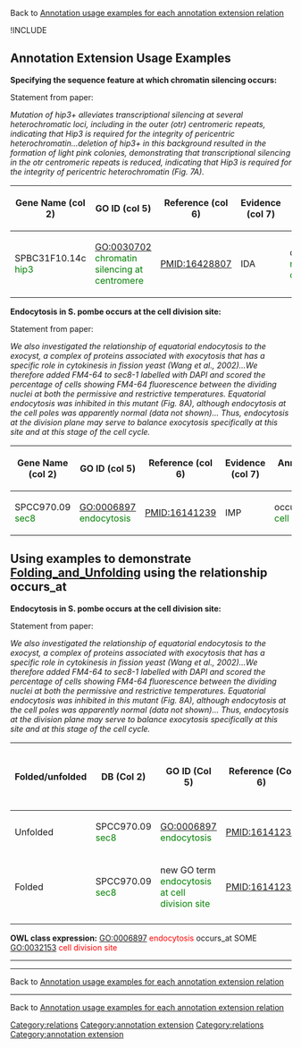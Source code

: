 Back to [http://wiki.geneontology.org/index.php/Annotation_usage_examples_for_each_annotation_extension_relation  Annotation usage examples for each annotation extension relation]

!INCLUDE

==Annotation Extension Usage Examples==

'''Specifying the sequence feature at which chromatin silencing occurs:'''

Statement from paper:  

''Mutation of hip3+ alleviates transcriptional silencing at several heterochromatic loci, including in the outer (otr) centromeric repeats, indicating that Hip3 is required for the integrity of pericentric heterochromatin...deletion of hip3+ in this background resulted in the formation of light pink colonies, demonstrating that transcriptional silencing in the otr centromeric repeats is reduced, indicating that Hip3 is required for the integrity of pericentric heterochromatin (Fig. 7A).''  


{| class="wikitable" border="1"
|-
! Gene Name (col 2)
! GO ID (col 5)
! Reference (col 6)
! Evidence (col 7)
! Annotation Extension (col 16)
|-
| SPBC31F10.14c <span style="color:green">hip3</span>
|GO:0030702 <span style="color:green">chromatin silencing at centromere</span>
| PMID:16428807
| IDA
| 
occurs_at(SO:0001799 <span style="color:green">regional centromere outer repeat region</span>)

|}

'''Endocytosis in S. pombe occurs at the cell division site:'''

Statement from paper:  

''We also investigated the relationship of equatorial endocytosis to the exocyst, a complex of proteins associated with exocytosis that has a specific role in cytokinesis in fission yeast (Wang et al., 2002)...We therefore added FM4-64 to sec8-1 labelled with DAPI and scored the percentage of cells showing FM4-64 fluorescence between the dividing nuclei at both the permissive and restrictive temperatures. Equatorial endocytosis was inhibited in this mutant (Fig. 8A), although endocytosis at the cell poles was apparently normal (data not shown)... Thus, endocytosis at the division plane may serve to balance exocytosis specifically at this site and at this stage of the cell cycle.''  


{| class="wikitable" border="1"
|-
! Gene Name (col 2)
! GO ID (col 5)
! Reference (col 6)
! Evidence (col 7)
! Annotation Extension (col 16)
|-
| SPCC970.09 <span style="color:green">sec8</span>
|GO:0006897 <span style="color:green">endocytosis</span>
| PMID:16141239
| IMP
| occurs_at(GO:0032153 <span style="color:green">cell division site</span>)

|}

== Using examples to demonstrate [[Folding_and_Unfolding]] using the relationship occurs_at ==

'''Endocytosis in S. pombe occurs at the cell division site:'''

Statement from paper:  

''We also investigated the relationship of equatorial endocytosis to the exocyst, a complex of proteins associated with exocytosis that has a specific role in cytokinesis in fission yeast (Wang et al., 2002)...We therefore added FM4-64 to sec8-1 labelled with DAPI and scored the percentage of cells showing FM4-64 fluorescence between the dividing nuclei at both the permissive and restrictive temperatures. Equatorial endocytosis was inhibited in this mutant (Fig. 8A), although endocytosis at the cell poles was apparently normal (data not shown)... Thus, endocytosis at the division plane may serve to balance exocytosis specifically at this site and at this stage of the cell cycle.''  

{| class="wikitable" border="1"
! Folded/unfolded
!DB (Col 2)
!GO ID (Col 5)
!Reference (Col 6)
!Extension (Col 16)
!Parent terms for new folded GO term
|-
| Unfolded
|  SPCC970.09 <span style="color:green">sec8</span>
| GO:0006897 <span style="color:green">endocytosis</span>
| PMID:16141239
| occurs_at(GO:0032153 cell division site)
|
|-
| Folded
|  SPCC970.09 <span style="color:green">sec8</span>
| new GO term <span style="color:green">endocytosis at cell division site </span>  
| PMID:16141239
| 
| is_a  GO:0006897 <span style="color:red">endocytosis</span>
|-
|}

 

'''OWL class expression:''' GO:0006897 <span style="color:red">endocytosis</span> occurs_at SOME  GO:0032153 <span style="color:red">cell division site</span>

----



----


Back to [http://wiki.geneontology.org/index.php/Annotation_usage_examples_for_each_annotation_extension_relation  Annotation usage examples for each annotation extension relation]

[[Category:relations]]
[[Category:annotation extension]]

----


Back to [http://wiki.geneontology.org/index.php/Annotation_usage_examples_for_each_annotation_extension_relation  Annotation usage examples for each annotation extension relation]

[[Category:relations]]
[[Category:annotation extension]]